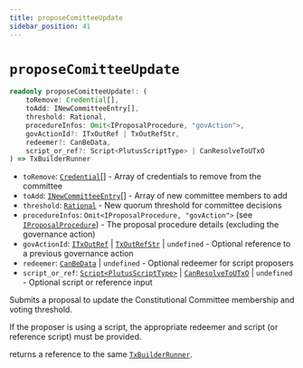 ```yaml
---
title: proposeComitteeUpdate
sidebar_position: 41
---
```


# `proposeComitteeUpdate`

```ts
readonly proposeComitteeUpdate!: (
    toRemove: Credential[],
    toAdd: INewCommitteeEntry[],
    threshold: Rational,
    procedureInfos: Omit<IProposalProcedure, "govAction">,
    govActionId?: ITxOutRef | TxOutRefStr,
    redeemer?: CanBeData,
    script_or_ref?: Script<PlutusScriptType> | CanResolveToUTxO
) => TxBuilderRunner
```

- `toRemove`: [`Credential`](../cardano-ledger-ts/classes/Credential)[] - Array of credentials to remove from the committee
- `toAdd`: [`INewCommitteeEntry`](../cardano-ledger-ts/interfaces/INewCommitteeEntry)[] - Array of new committee members to add
- `threshold`: [`Rational`](../utils/Rational) - New quorum threshold for committee decisions
- `procedureInfos`: `Omit<IProposalProcedure, "govAction">` (see [`IProposalProcedure`](../cardano-ledger-ts/interfaces/IProposalProcedure)) - The proposal procedure details (excluding the governance action)
- `govActionId`: [`ITxOutRef`](../cardano-ledger-ts/interfaces/ITxOutRef) | [`TxOutRefStr`](../cardano-ledger-ts/type-aliases/TxOutRefStr) | `undefined` - Optional reference to a previous governance action
- `redeemer`: [`CanBeData`](../miscellaneous/CanBeData) | `undefined` - Optional redeemer for script proposers
- `script_or_ref`: [`Script<PlutusScriptType>`](../cardano-ledger-ts/classes/Script) | [`CanResolveToUTxO`](../miscellaneous/CanResolveToUTxO) | `undefined` - Optional script or reference input

Submits a proposal to update the Constitutional Committee membership and voting threshold.

If the proposer is using a script, the appropriate redeemer and script (or reference script) must be provided.

returns a reference to the same [`TxBuilderRunner`](./TxBuilderRunner). 
